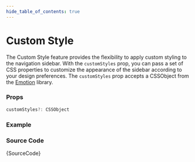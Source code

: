 ```yaml
---
hide_table_of_contents: true
---
```



# Custom Style

The Custom Style feature provides the flexibility to apply custom styling to the navigation sidebar. With the `customStyles` prop, you can pass a set of CSS properties to customize the appearance of the sidebar according to your design preferences. The `customStyles` prop accepts a CSSObject from the [Emotion](https://emotion.sh/docs/introduction) library.

### Props

```ts noCopy
customStyles?: CSSObject
```

### Example

<IframeWindow url='https://demos.themeselection.com/materio-mui-react-nextjs-admin-template/demo-1/en/menu-examples/vertical-menu/vertical-nav/custom-styles' />

### Source Code

<TsToJsCodeSnippet>{SourceCode}</TsToJsCodeSnippet>
